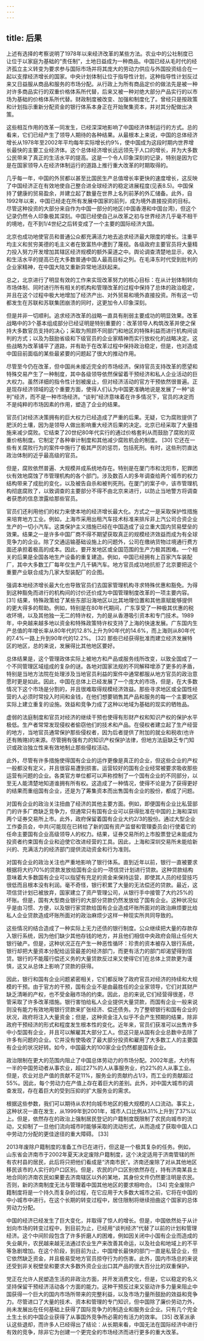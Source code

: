 ```yaml
---
---
---
```

title: 后果
---




上述有选择的考察说明了1978年以来经济改革的某些方法。农业中的公社制度已让位于以家庭为基础的“责任制”，土地日益成为一种商品。中国已经从毛时代的经济孤立主义转变为要求参与国际市场并将其庞大的劳动力供应与外国投资结合在一起以支撑经济增长的国家。中央计划体制让位于指导性计划，这种指导性计划反过来又日益服从商品和服务的市场分配。从行政上为所有商品定价的做法先是被一种对许多商品实行的双重价格体系所代替，后来又被一种对绝大部分产品实行的以市场为基础的价格体系所代替。财政制度被改变、加强和制度化了。曾经只是按政策和计划指示重新分配资金的银行体系本身正在开始聚集资本，并对其分配做出决策。

这些相互作用的改革一同发生，已经深深地影响了中国经济体制运行的方式。总的看来，它们已经产生了领导人期待的各种结果。从最根本上来说，中国的总体经济增长从1978年至2002年平均每年实际增长约9%，使中国成为这段时期内世界增长最快的主要工业经济体。这个总体经济增长远远领先于人口的增长，并为大多数公民带来了真正的生活水平的提高。这是一个令人印象深刻的记录，特别是因为它是在国家领导人在经济体制运行的道路上推行重大改革的时期取得的。

几乎每一年，中国的外贸都以甚至比国民生产总值增长率更快的速度增长，这反映了中国经济正在有效地使自己整合进全球经济的稳定进展程度(见表8.5)。中国保持了健康的贸易盈余，并建立起了数量在世界上名列前茅的外汇储备。此外，自1992年以来，中国已经走在所有发展中国家的前列，成为境外直接投资的目标。尽管这种投资的大部分来自作为中国一部分的地区(中国香港和中国台湾)，但这个记录仍然令人印象极其深刻。中国已经使自己从改革之初与世界经济几乎毫不相干的境地，在不到1/4世纪之后转变成了一个主要的国际经济大国。

北京也成功地使官员和普通公众都充满活力地去追求经济最大限度的增长。注重平均主义和贫穷美德的毛主义者在致富热中遭到了蔑视。各级政府主要官员将大量精力投入努力开发增加其辖区经济规模的额外渠道之中。舆论调查清楚地显示，收入和生活水平的提高已在大多数普通中国人最高目标之列。在毛泽东时代受到批判的企业家精神，在中国大陆又重新异常地活跃起来。

总之，北京进行了明显有效的工作来实现改革努力的核心目标：在从计划体制转向市场体制、同时进行所有相关的机构和管理改革的过程中保持了总体的政治稳定，并且在这个过程中极大地增加了经济产出、对外贸易和境外直接投资。所有这一切都发生在苏联和苏联集团崩溃的同时，这更加令人印象深刻。

但是并非一切顺利。追求经济改革的战略一直具有削弱主要成功的明显效果。改革战略中的3个基本组成部分已经证明是特别重要的：改革领导人构筑改革并使之保持大多数官员支持的决心；采取为照顾不同部门和地区的特殊利益而进行机构间谈判的方式；以及为鼓励省级和下级官员的企业家精神而实行放权化的战略决定。这些战略为改革铺平了道路，并有助于在改革过程中保持政治稳定，但是，也对造成中国目前面临的某些最紧要的问题起了很大的推动作用。

尽管至今仍在改革，但中国尚未接近完全的市场经济。保持官员支持改革的愿望和特殊交易产生了一种制度，其中各级领导依然保留着干预经济和私人企业活动的巨大权力。虽然详细的指令性计划被废止，但对经济活动的官方干预依然很普遍。正是现存经济领域的这个重要方面，使得人们认为中国更准确地说是发展了一种“谈判”经济，而不是一种市场经济。“谈判”经济意味着在许多情况下，官员的决定而不是纯粹的市场因素的作用，塑造了企业的结果。

官员们对经济决策拥有的巨大权力已经造成了严重的后果。无疑，它为腐败提供了肥沃的土壤，因为是领导人做出影响重大经济后果的决定。北京已经采取了大量措施来减少腐败。它结束了20世纪80年代实行的通过价格套利从而鼓励了腐败的双重价格制度。它制定了各种审计制度和其他减少腐败机会的制度。 [30] 它还在一些有关腐败行为的案件中施行了极其严厉的惩罚，包括死刑。有时，这些刑罚直达政治体制的近乎最高级的官员。

但是，腐败依然普遍、大规模并成系统地存在。特别是在厦门市和沈阳市，犯罪团伙有效地腐蚀了市管理机构的各个部门。涉及数百人的多年调查给两个城市的权力结构带来了成批的变化，以及被告自杀和被判死刑。在厦门的案子中，该市管理机构彻底腐败了，以致调查的主要部分不得不由北京来进行，以防止当地警方将调查者获悉的信息泄露给那些官员。

官员们还利用他们的权力来使本地的经济增长最大化。方式之一是采取保护性措施来培育地方工业。例如，上海市采用出租汽车技术标准来排斥非上汽公司合资企业生产的一切小汽车。这类保护主义措施已经在中国造成了设立重大国内贸易壁垒的效果。结果之一是许多中国厂商不得不期望获取真正的规模经济效益而成为有全球竞争力的企业。除了交通运输基础设施上的问题外，公司在缴纳货物过境通行费方面还承担着极高的成本。因此，要开发地区或全国范围的生产力极其困难。一个相关的后果是全国各地生产设备的重复建造。例如，中国已经拥有上百家汽车装配厂，其中大多数工厂每年仅生产几千辆汽车。地方官员成功地抗拒了北京要把这个重要产业联合成为几家大型装配厂的企图。

强调本地经济增长最大化也导致官员们去国家管理机构寻求特殊优惠和豁免。为得到这种豁免而进行的机构间的讨价还价成为中国管理制度改革的一项主要内容。 [31] 结果，特殊政策给了某些东部沿海地区以比其地理位置和其他禀赋能够提供的更大得多的帮助。例如，特别是在80年代期间，广东享受了一种极其优惠的税收环境，以及其他独一无二的特许权，为的是从香港吸引资本和专门技术。1989年，中央越来越多地以资金和特殊政策特许权支持了上海的快速发展。广东国内生产总值的年增长率从80年代的12.8%上升为90年代的14.6%，而上海则从80年代的7.4%一路上升到90年代的12.2%。 [32] 那些已经获得批准而建立经济发展特区的地区，总的来说，发展得比其他地区要好。

总体结果是，这个管理政体实际上被地方和产品或服务线所改变，以致全国成了一个不同管理区域组成的复杂的谜。各地对国家法规的不同解释增添了更多的矛盾，特别是当地方法院在处理涉及当地官员利益的案件中通常都服从地方官员的政治意愿时更是如此。因此，中国在总体上已经发展了一个庞大的市场，但是，在大多数情况下这个市场是分割的，并且很难取得规模经济效益。那些寻求地区或全国性经营的人必须时常投入时间和金钱，在他们想要销售其产品和服务的每一个主要地区实际上建立重复的设施。效益和竞争力成了这种以地域为基础的现实的牺牲品。

虚弱的法庭制度和官员对经济的继续干预也使得有形财产权和知识产权的保护水平极低。生产者常常发现侵权者偷窃他们的技术和产品。在侵权者建立起了生产经营的地方，当地官员通常保护那些侵权者，因为后者提供了附加的就业和税收(也许还有贿赂)的来源。尽管拥有强有力的知识产权保护法律，但地方法庭缺乏专门知识或政治独立性来有效地制止那些侵权活动。

此外，尽管有许多措施使得国有企业的运作更像是真正的企业，但这些企业的产权一般都没有定义，并且很容易遭到损害。运营较好的国有企业经常被要求吸收那些运营有问题的企业。各类官方单位都可以声称控制了一个国有企业的不同部分，以至无人能清楚地知道谁拥有所有权。这造成了一种情况，使得不论是为了获得更好的结果而重组国有企业，还是为了筹集资本而出售国有企业的股份，都成了问题。

对国有企业的政治关注扭曲了经济的其他主要方面。例如，即便国有企业比私营部门的许多厂商缺乏竞争力，但通常只有国有企业可以获得批准在中国的上海和深圳两个证券交易所上市。此外，政府保留着国有企业大约2/3的股份。通过大型企业工作委员会，中共(可能现在已转给了新的国有资产监督和管理委员会)行使着它的任命主要国有企业高级领导人的权力。结果，证券交易所的上市股票登记未能成为投资者约束国有企业和迫使它改进经营的工具。因此，上海和深圳交易所未能给新兴的、充满活力的经济部门提供流动资金和行为准则。

对国有企业的政治关注也严重地影响了银行体系。直到近年以前，银行一直被要求根据将大约70%的贷款发放给国有企业的一项信贷计划进行贷款。这种贷款结构意味着大多数国有企业可以指望有充足的资金来保持运营，即使其人员的经营技巧很低而且根本没有利润。毫不奇怪，银行积累了大量的无法偿还的贷款。最近，这项信贷计划已被放弃，国家建立了资产管理公司，从银行手中接管了大约25%的坏账。但是，国有大型商业银行的大部分贷款仍然发放给了国有企业。这种状况似乎是由习惯、方便，以及银行家贷款给国有企业造成坏账所面对的政治麻烦要比给私人企业贷款造成坏账所面对的政治麻烦少这样一种现实所共同导致的。

这些情况的结合造成了一种实际上无力还债的银行制度。公众继续把大量的存款存入银行系统，因为他们缺少其他存钱的地方，并且他们相信中央政府会阻止任何大银行破产。但是，这种状况正在产生一种恶性循环：珍贵的资本被存入银行系统，银行却把大量资本分配给运营最差的经济部门，而更有活力的部门却渴望得到信贷。银行的不能履行偿还义务的大量贷款反过来又使得它们在总体上贷款更为谨慎，这又从总体上影响了贷款的获得。

因此，银行和国有企业问题紧密相关，它们都反映了政府官员对经济的持续和大规模的干预。由于官方的干预，国有企业不是由最胜任的企业家领导，它们对其财产缺乏清晰的产权，也不受金融市场的约束。因此，总的来说,它们经营得很差，尽管采取了许多改革措施。银行害怕给私人企业提供大量贷款，而国有企业一般来说则没有能力有效地用银行贷款来扩张经济、偿还债务。为了整顿银行和国有企业的状况，政府将注入大量资金；但是，这种资金注入似乎不会产生预期的结果，除非政府干预经济的形式和程度发生根本性的变化。近年来，官员们获准可以出售许多中小型国有企业，并且可以解雇其大部分工人。但这只是从国有企业总数中去除了许多有问题的企业。它并没有使吸收了最大部分投资和雇用了大多数工人的主要国有企业的状况好转。如今，中国最大的100家企业仍然都是国有企业。

政治限制在更大的范围内阻止了中国总体劳动力的市场分配。2002年底，大约有一半的中国劳动者从事农业，超过27%的人从事服务业，约22%的人从事工业。但是，农业对总产值的贡献不足11%，服务业的贡献约占1/3，而工业的贡献超过55%。因此，每个劳动力在产值上存在着巨大的差别。此外，对中国大城市的调查发现，存在着巨大的受到压抑的扩大服务业的需求。

根据这些参数，我们可以期待从农村向城市地区的极大规模的人口流动。事实上，这种状况一直在发生，从1999年到2001年，城市人口比例从31%上升到了37%以上。但是，依然存在的政治上强制居民登记的户籍制度既限制了农民向城市的流动，又抑制了一旦他们流向城市时能够采取的流动形式，从而造成了获取中国人口中劳动力分配的更佳途径的重大障碍。 [33]

2013年废除户籍制度的准备工作已在进行，但这是一个极其复杂的任务。例如，山东省会济南市于2002年夏天决定废除户籍制度，这个决定适用于济南管辖的所有农村县的居民，此后将只把他们看成是“济南市民”。济南还废除了对从其他地区移民该市的人实行的户口区别。但是，农民的户口区别依然存在，持有济南某县土地合同的济南农民如果要去济南辖区以外的某地，其身份文件仍然要注明是农民。否则，新的济南制度无法与管理着中国其他地区的要求相吻合。 [34] 完全废除户籍制度将是一个持久而复杂的过程，在它应用于大多数大城市之前，它将在中国的中小城市中进行。在这个长期的转变过程中，居住限制将继续扭曲这个国家的总体劳动力分配。

中国的经济已经发生了巨大变化，并取得了惊人的增长。但是，中国依然处于从计划向市场的转变过程中，到目前为止，已经用“谈判经济”代替了以前的计划和管理经济。这个中间阶段包含了许多折磨人的困难，例如因关闭中小国有企业而造成的失业飙升，农民越来越无法通过农业生产来改善其命运，以及社会和地域上的不平等急剧增加。在这个阶段，到目前为止，中国增长最快的部门一直是私营企业，但它依然缺乏资金，并且极易受地方官员掠夺行为的伤害。此外，国内市场总的来说还受到非关税壁垒和要求大多数外资企业出口其产品的很大百分比的双重保护。

党正在允许人民塑造生活的非政治方面，并开发消费文化，但是，它以稳定的名义坚持保留干预经济活动各个方面的能力。这种干预反过来又驱动许多力量来阻止中国获得一个巨大的国内市场所带来的完整利益，以及市场力量所鼓励的效益和竞争力。尽管进口了大量的技术、资本和管理的专门知识，但中国除了廉价劳动力外，尚未发展出在任何基础上获得了国际竞争力的制造业和服务业企业。只有几个完全土生土长的中国企业获得了从事国外竞争所必需的有活力的效率。 [35] 改革派承认这些退却，而许多人已经得出了结论：从长期来看，中国无法在国际经济中进行有效的竞争，除非它为创建一个更完全的市场经济而进行更多的重大改革。